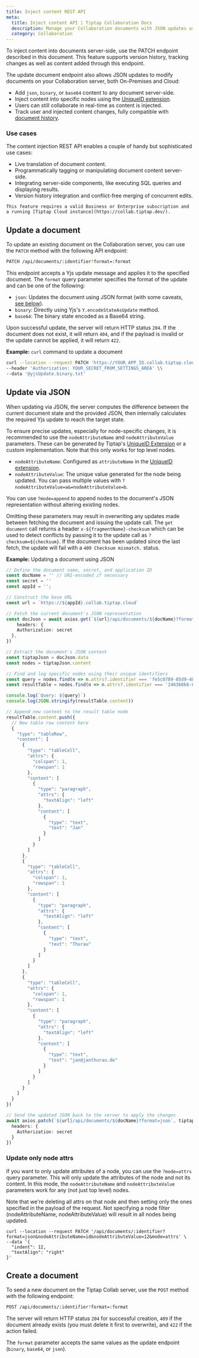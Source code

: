 ```yaml
---
title: Inject content REST API
meta:
  title: Inject content API | Tiptap Collaboration Docs
  description: Manage your Collaboration documents with JSON updates using the Inject Content API. Learn more in our docs!
  category: Collaboration
---
```



To inject content into documents server-side, use the PATCH endpoint described in this document. This feature supports version history, tracking changes as well as content added through this endpoint.

The update document endpoint also allows JSON updates to modify documents on your Collaboration server, both On-Premises and Cloud:

- Add `json`, `binary`, or `base64` content to any document server-side.
- Inject content into specific nodes using the [UniqueID extension](/editor/extensions/functionality/uniqueid).
- Users can still collaborate in real-time as content is injected.
- Track user and injected content changes, fully compatible with [document history](/collaboration/documents/history).

### Use cases

The content injection REST API enables a couple of handy but sophisticated use cases:

- Live translation of document content.
- Programmatically tagging or manipulating document content server-side.
- Integrating server-side components, like executing SQL queries and displaying results.
- Version history integration and conflict-free merging of concurrent edits.

<Callout title="Subscription required" variant="warning">

    This feature requires a valid Business or Enterprise subscription and a running [Tiptap Cloud instance](https://collab.tiptap.dev/).

</Callout>

## Update a document

To update an existing document on the Collaboration server, you can use the `PATCH` method with the following API endpoint:

```bash
PATCH /api/documents/:identifier?format=:format
```

This endpoint accepts a Yjs update message and applies it to the specified document. The `format` query parameter specifies the format of the update and can be one of the following:

- `json`: Updates the document using JSON format (with some caveats, [see below](#update-via-json)).
- `binary`: Directly using Yjs's `Y.encodeStateAsUpdate` method.
- `base64`: The binary state encoded as a Base64 string.

Upon successful update, the server will return HTTP status `204`. If the document does not exist, it will return `404`, and if the payload is invalid or the update cannot be applied, it will return `422`.

**Example:** `curl` command to update a document

```bash
curl --location --request PATCH 'https://YOUR_APP_ID.collab.tiptap.cloud/api/documents/DOCUMENT_NAME' \\
--header 'Authorization: YOUR_SECRET_FROM_SETTINGS_AREA' \\
--data '@yjsUpdate.binary.txt'
```

## Update via JSON

When updating via JSON, the server computes the difference between the current document state and the provided JSON, then internally calculates the required Yjs update to reach the target state.

To ensure precise updates, especially for node-specific changes, it is recommended to use the `nodeAttributeName` and `nodeAttributeValue` parameters. These can be generated by Tiptap's [UniqueID Extension](/editor/extensions/functionality/uniqueid) or a custom implementation.
Note that this only works for top level nodes.

- `nodeAttributeName`: Configured as `attributeName` in the [UniqueID extension](/editor/extensions/functionality/uniqueid).
- `nodeAttributeValue`: The unique value generated for the node being updated. You can pass multiple values with `?nodeAttributeValue=a&=nodeAttributeValue=b`.

You can use `?mode=append` to append nodes to the document's JSON representation without altering existing nodes.

Omitting these parameters may result in overwriting any updates made between fetching the document and issuing the update call. The `get document` call returns a header `x-${fragmentName}-checksum` which can be used to detect conflicts by passing
it to the update call as `?checksum=${checksum}`. If the document has been updated since the last fetch, the update will fail with a `409 Checksum mismatch.` status.

**Example:** Updating a document using JSON

```typescript
// Define the document name, secret, and application ID
const docName = '' // URI-encoded if necessary
const secret = ''
const appId = '';

// Construct the base URL
const url = `https://${appId}.collab.tiptap.cloud`

// Fetch the current document's JSON representation
const docJson = await axios.get(`${url}/api/documents/${docName}?format=json`, {
    headers: {
    Authorization: secret
  },
})

// Extract the document's JSON content
const tiptapJson = docJson.data
const nodes = tiptapJson.content

// Find and log specific nodes using their unique identifiers
const query = nodes.find(n => n.attrs?.identifier === 'fe5c0789-85d9-4877-a2c3-bccf5d874866').content[0].text
const resultTable = nodes.find(n => n.attrs?.identifier === '246368b6-0746-4ca1-a16f-8d964aff4041')

console.log(`Query: ${query}`)
console.log(JSON.stringify(resultTable.content))

// Append new content to the result table node
resultTable.content.push({
  // New table row content here
  {
    "type": "tableRow",
    "content": [
      {
        "type": "tableCell",
        "attrs": {
          "colspan": 1,
          "rowspan": 1
        },
        "content": [
          {
            "type": "paragraph",
            "attrs": {
              "textAlign": "left"
            },
            "content": [
              {
                "type": "text",
                "text": "Jan"
              }
            ]
          }
        ]
      },
      {
        "type": "tableCell",
        "attrs": {
          "colspan": 1,
          "rowspan": 1
        },
        "content": [
          {
            "type": "paragraph",
            "attrs": {
              "textAlign": "left"
            },
            "content": [
              {
                "type": "text",
                "text": "Thurau"
              }
            ]
          }
        ]
      },
      {
        "type": "tableCell",
        "attrs": {
          "colspan": 1,
          "rowspan": 1
        },
        "content": [
          {
            "type": "paragraph",
            "attrs": {
              "textAlign": "left"
            },
            "content": [
              {
                "type": "text",
                "text": "jan@janthurau.de"
              }
            ]
          }
        ]
      }
    ]
  }
})

// Send the updated JSON back to the server to apply the changes
await axios.patch(`${url}/api/documents/${docName}?format=json`, tiptapJson, {
  headers: {
    Authorization: secret
  }
})
```

### Update only node attrs

If you want to only update attributes of a node, you can use the `?mode=attrs` query parameter. This will only update the attributes of the node and not its content. 
In this mode, the `nodeAttributeName` and `nodeAttributeValue` parameters work for any (not just top level) nodes.

Note that we're deleting all attrs on that node and then setting only the ones specified in the payload of the request. Not specifying a node filter (nodeAttributeName, nodeAttributeValue) will result in all nodes being updated.

```
curl --location --request PATCH '/api/documents/:identifier?format=json&nodeAttributeName=id&nodeAttributeValue=12&mode=attrs' \
--data '{
  "indent": 12,
  "textAlign": "right"
}'
```

## Create a document

To seed a new document on the Tiptap Collab server, use the `POST` method with the following endpoint:

```bash
POST /api/documents/:identifier?format=:format
```

The server will return HTTP status `204` for successful creation, `409` if the document already exists (you must delete it first to overwrite), and `422` if the action failed.

The `format` parameter accepts the same values as the update endpoint (`binary`, `base64`, or `json`).
